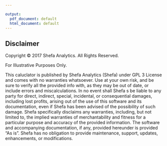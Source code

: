```yaml
---

output:
  pdf_document: default
  html_document: default
---
```


## Disclaimer
Copyright © 2017 Shefa Analytics. All Rights Reserved. 

For Illustrative Purposes Only. 

This caluclator is published by Shefa Analytics (Shefa) under GPL 3 License and comes with no warranties whatsoever. Use at your own risk, and be sure to verify all the provided info with, as they may be out of date, or include errors and miscalculations. In no event shall Shefa s be liable to any party for direct, indirect, special, incidental, or consequential damages, including lost profits, arising out of the use of this software and its documentation, even if Shefa has been advised of the possibility of such damage. Shefa specifically disclaims any warranties, including, but not limited to, the implied warranties of merchantability and fitness for a particular purpose and accuracy of the provided information. The software and accompanying documentation, if any, provided hereunder is provided "As is". Shefa has no obligation to provide maintenance, support, updates, enhancements, or modifications.
